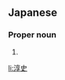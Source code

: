 ==Japanese==
{{ja-kanjitab|あつ|し}}

===Proper noun===
{{ja-pos|あつし|proper}}

# {{given name|male|lang=ja|sort=あつし}}

[[li:淳史]]